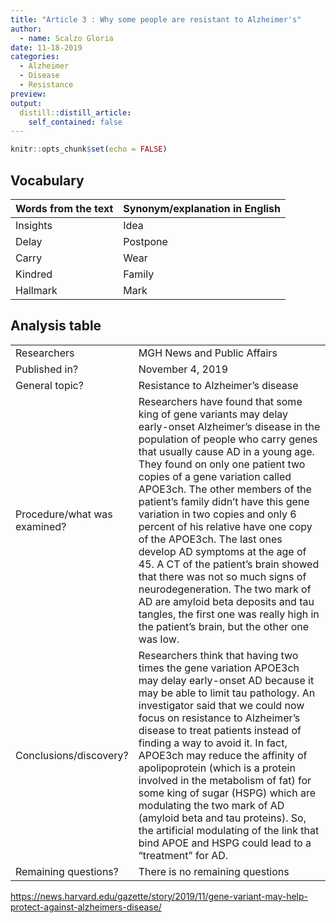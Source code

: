 ```yaml
---
title: "Article 3 : Why some people are resistant to Alzheimer's"
author:
  - name: Scalzo Gloria
date: 11-18-2019
categories:
  - Alzheimer 
  - Disease
  - Resistance
preview: 
output:
  distill::distill_article:
    self_contained: false
---
```


```r
knitr::opts_chunk$set(echo = FALSE)
```


## Vocabulary 

| Words from the text | Synonym/explanation in English |
| ------------------- | ------------------------------ |
| Insights   | Idea |
| Delay | Postpone |
| Carry | Wear |
| Kindred | Family | 
| Hallmark | Mark | 




## Analysis table 

|                              |                                                                     |
| ---------------------------- | ------------------------------------------------------------------- |
| Researchers                  | MGH News and Public Affairs|
| Published in?                | November 4, 2019                                                       |
| General topic?               | Resistance to Alzheimer's disease |
| Procedure/what was examined? | Researchers have found that some king of gene variants may delay early-onset Alzheimer’s disease in the population of people who carry genes that usually cause AD in a young age. They found on only one patient two copies of a gene variation called APOE3ch. The other members of the patient’s family didn’t have this gene variation in two copies and only 6 percent of his relative have one copy of the APOE3ch. The last ones develop AD symptoms at the age of 45. A CT of the patient’s brain showed that there was not so much signs of neurodegeneration. The two mark of AD are amyloid beta deposits and tau tangles, the first one was really high in the patient’s brain, but the other one was low. |
| Conclusions/discovery?       | Researchers think that having two times the gene variation APOE3ch may delay early-onset AD because it may be able to limit tau pathology. An investigator said that we could now focus on resistance to Alzheimer’s disease to treat patients instead of finding a way to avoid it. In fact, APOE3ch may reduce the affinity of apolipoprotein (which is a protein involved in the metabolism of fat) for some king of sugar (HSPG) which are modulating the two mark of AD (amyloid beta and tau proteins). So, the artificial modulating of the link that bind APOE and HSPG could lead to a “treatment” for AD. |
| Remaining questions?         | There is no remaining questions |


<https://news.harvard.edu/gazette/story/2019/11/gene-variant-may-help-protect-against-alzheimers-disease/>



